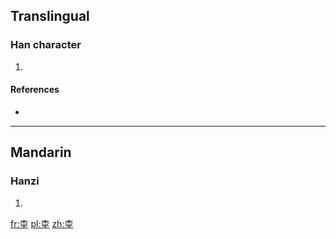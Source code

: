 ==Translingual==

===Han character===
{{Han char|rn=75|rad=木|as=07|sn=11|four=4010<sub>4</sub>|canj=木人人土 (DOOG)}}

# {{defn|Han|sort=木07}}

====References====
* {{Han ref|kx=0527.200|dkj=14820|dj=0916.110|hdz=21217.060|uh=687D|ud=26749|bh=D5D5|bd=54741}}

----

==Mandarin==

===Hanzi===
{{cmn-hanzi|pin=[[wěn]] ([[wen3]])|wg=wen<sup>3</sup>}}

# {{defn|lang=cmn|sort=木07}}

[[fr:桽]]
[[pl:桽]]
[[zh:桽]]